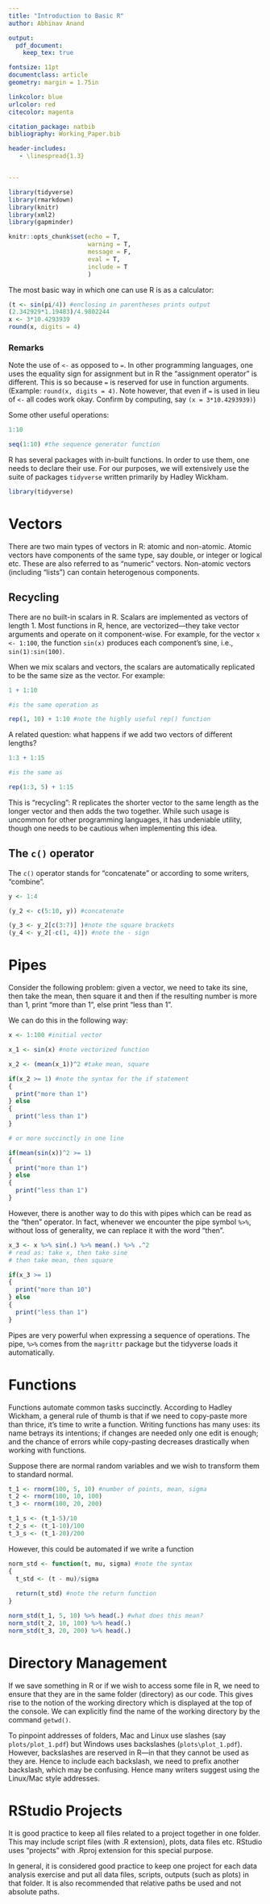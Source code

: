 ```yaml
---
title: "Introduction to Basic R"
author: Abhinav Anand

output:
  pdf_document:
    keep_tex: true

fontsize: 11pt
documentclass: article
geometry: margin = 1.75in

linkcolor: blue
urlcolor: red
citecolor: magenta

citation_package: natbib
bibliography: Working_Paper.bib

header-includes:
   - \linespread{1.3}


---
```


```r

library(tidyverse)
library(rmarkdown)
library(knitr)
library(xml2)
library(gapminder)

knitr::opts_chunk$set(echo = T, 
                      warning = T, 
                      message = F, 
                      eval = T, 
                      include = T
                      )
```

The most basic way in which one can use R is as a calculator:

```r

(t <- sin(pi/4)) #enclosing in parentheses prints output
(2.342929*1.19483)/4.9802244
x <- 3*10.4293939
round(x, digits = 4)

```

### Remarks

Note the use of `<-` as opposed to `=`. In other programming languages, one uses the equality sign for assignment but in R the "assignment operator" is different. This is so because `=` is reserved for use in function arguments. (Example: `round(x, digits = 4)`. Note however, that even if `=` is used in lieu of `<-` all codes work okay. Confirm by computing, say `(x = 3*10.4293939)`)

Some other useful operations:

```r

1:10

seq(1:10) #the sequence generator function

```

R has several packages with in-built functions. In order to use them, one needs to declare their use. For our purposes, we will extensively use the suite of packages `tidyverse` written primarily by Hadley Wickham.

```r

library(tidyverse)

```

# Vectors

There are two main types of vectors in R: atomic and non-atomic. Atomic vectors have components of the same type, say double, or integer or logical etc. These are also referred to as "numeric" vectors. Non-atomic vectors (including "lists") can contain heterogenous components.

## Recycling

There are no built-in scalars in R. Scalars are implemented as vectors of length 1. Most functions in R, hence, are vectorized---they take vector arguments and operate on it component-wise. For example, for the vector `x <- 1:100`, the function `sin(x)` produces each component's sine, i.e., `sin(1):sin(100)`. 

When we mix scalars and vectors, the scalars are automatically replicated to be the same size as the vector. For example:

```r

1 + 1:10

#is the same operation as 

rep(1, 10) + 1:10 #note the highly useful rep() function
```

A related question: what happens if we add two vectors of different lengths?

```r

1:3 + 1:15

#is the same as

rep(1:3, 5) + 1:15

```

This is "recycling": R replicates the shorter vector to the same length as the longer vector and then adds the two together. While such usage is uncommon for other programming languages, it has undeniable utility, though one needs to be cautious when implementing this idea.

## The `c()` operator

The `c()` operator stands for "concatenate" or according to some writers, "combine". 

```r

y <- 1:4

(y_2 <- c(5:10, y)) #concatenate

(y_3 <- y_2[c(3:7)] )#note the square brackets
(y_4 <- y_2[-c(1, 4)]) #note the - sign


```

# Pipes

Consider the following problem: given a vector, we need to take its sine, then take the mean, then square it and then if the resulting number is more than 1, print "more than 1", else print "less than 1".

We can do this in the following way:

```r

x <- 1:100 #initial vector

x_1 <- sin(x) #note vectorized function

x_2 <- (mean(x_1))^2 #take mean, square

if(x_2 >= 1) #note the syntax for the if statement
{
  print("more than 1")
} else
{
  print("less than 1")
}

# or more succinctly in one line

if(mean(sin(x))^2 >= 1)
{
  print("more than 1")
} else
{
  print("less than 1")
}

```

However, there is another way to do this with pipes which can be read as the "then" operator. In fact, whenever we encounter the pipe symbol `%>%`, without loss of generality, we can replace it with the word "then". 

```r

x_3 <- x %>% sin(.) %>% mean(.) %>% .^2 
# read as: take x, then take sine 
# then take mean, then square

if(x_3 >= 1)
{
  print("more than 10")
} else
{
  print("less than 1")
}

```

Pipes are very powerful when expressing a sequence of operations. The pipe, `%>%` comes from the `magrittr` package but the tidyverse loads it automatically.

# Functions

Functions automate common tasks succinctly. According to Hadley Wickham, a general rule of thumb is that if we need to copy-paste more than thrice, it's time to write a function. Writing functions has many uses: its name betrays its intentions; if changes are needed only one edit is enough; and the chance of errors while copy-pasting decreases drastically when working with functions.

Suppose there are normal random variables and we wish to transform them to standard normal.

```r

t_1 <- rnorm(100, 5, 10) #number of points, mean, sigma
t_2 <- rnorm(100, 10, 100)
t_3 <- rnorm(100, 20, 200)

t_1_s <- (t_1-5)/10 
t_2_s <- (t_1-10)/100
t_3_s <- (t_1-20)/200

```

However, this could be automated if we write a function 

```r

norm_std <- function(t, mu, sigma) #note the syntax
{
  t_std <- (t - mu)/sigma
  
  return(t_std) #note the return function
}

norm_std(t_1, 5, 10) %>% head(.) #what does this mean?
norm_std(t_2, 10, 100) %>% head(.)
norm_std(t_3, 20, 200) %>% head(.)

```

# Directory Management

If we save something in R or if we wish to access some file in R, we need to ensure that they are in the same folder (directory) as our code. This gives rise to the notion of the working directory which is displayed at the top of the console. We can explicitly find the name of the working directory by the command `getwd()`.

To pinpoint addresses of folders, Mac and Linux use slashes (say `plots/plot_1.pdf`) but Windows uses backslashes (`plots\plot_1.pdf`). However, backslashes are reserved in R---in that they cannot be used as they are. Hence to include each backslash, we need to prefix another backslash, which may be confusing. Hence many writers suggest using the Linux/Mac style addresses.

# RStudio Projects

It is good practice to keep all files related to a project together in one folder. This may include script files (with .R extension), plots, data files etc. RStudio uses "projects" with .Rproj extension for this special purpose.

In general, it is considered good practice to keep one project for each data analysis exercise and put all data files, scripts, outputs (such as plots) in that folder. It is also recommended that relative paths be used and not absolute paths.



